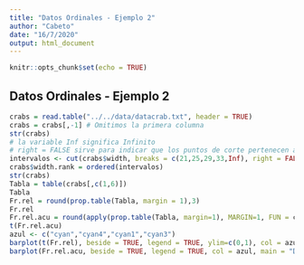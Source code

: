 ```yaml
---
title: "Datos Ordinales - Ejemplo 2"
author: "Cabeto"
date: "16/7/2020"
output: html_document
---
```


```r
knitr::opts_chunk$set(echo = TRUE)
```

## Datos Ordinales - Ejemplo 2

```r
crabs = read.table("../../data/datacrab.txt", header = TRUE)
crabs = crabs[,-1] # Omitimos la primera columna
str(crabs)
# la variable Inf significa Infinito 
# right = FALSE sirve para indicar que los puntos de corte pertenecen al intervalo de su derecha
intervalos <- cut(crabs$width, breaks = c(21,25,29,33,Inf), right = FALSE, labels = c("21-25","25-29","29-33","33-..."))
crabs$width.rank = ordered(intervalos)
str(crabs)
Tabla = table(crabs[,c(1,6)])
Tabla
Fr.rel = round(prop.table(Tabla, margin = 1),3)
Fr.rel
Fr.rel.acu = round(apply(prop.table(Tabla, margin=1), MARGIN=1, FUN = cumsum),3)
t(Fr.rel.acu)
azul <- c("cyan","cyan4","cyan1","cyan3")
barplot(t(Fr.rel), beside = TRUE, legend = TRUE, ylim=c(0,1), col = azul, main = " Diagrama de barras de frecuencias relativas", args.legend=list(x = "topright", cex=0.55))
barplot(Fr.rel.acu, beside = TRUE, legend = TRUE, col = azul, main = "Diagrama de barras de frecuencias relativas a cumuladaas", args.legend = list(x = "topleft", cex=0.55))
```

